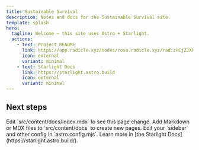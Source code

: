 ```yaml
---
title: Sustainable Survival
description: Notes and docs for the Sustainable Survival site.
template: splash
hero:
  tagline: Welcome — this site uses Astro + Starlight.
  actions:
    - text: Project README
      link: https://app.radicle.xyz/nodes/rosa.radicle.xyz/rad:zHCjZJXUVKJPRzesBpXUNLzsZxAu/tree/HEAD/README.md
      icon: external
      variant: minimal
    - text: Starlight Docs
      link: https://starlight.astro.build
      icon: external
      variant: minimal
---
```



## Next steps

<CardGrid stagger>
	<Card title="Update content" icon="pencil">
		Edit `src/content/docs/index.mdx` to see this page change.
	</Card>
	<Card title="Add new content" icon="add-document">
		Add Markdown or MDX files to `src/content/docs` to create new pages.
	</Card>
	<Card title="Configure your site" icon="setting">
		Edit your `sidebar` and other config in `astro.config.mjs`.
	</Card>
	<Card title="Read the docs" icon="open-book">
		Learn more in [the Starlight Docs](https://starlight.astro.build/).
	</Card>
</CardGrid>
